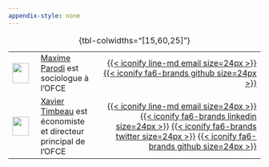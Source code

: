 ```yaml
---
appendix-style: none
---
```


|                                                              |                                                                                                                                   |                                                                                                                                                                                                                                                                                                                                                                   |
|:-------------------------------------------------------------|-----------------------------------------------------------------------------------------------------------------------------------|------------------------------------------------------------------------------------------------------------------------------------------------------------------------------------------------------------------------------------------------------------------------------------------------------------------------------------------------------------------:|
| ![](images/clipboard-1247427341.png){width="33" height="40"} | [Maxime Parodi](https://www.ofce.sciences-po.fr/pages-chercheurs/page.php?id=27) est sociologue à l'OFCE                          |                                                                                                                                                                                                        [{{< iconify line-md email size=24px >}}](mailto:maxime.parodi@sciencespo.fr) [{{< iconify fa6-brands github size=24px >}}](https://github.com/maxime2506) |
| ![](images/clipboard-2726063344.png){width="33" height="38"} | [Xavier Timbeau](https://www.ofce.sciences-po.fr/pages-chercheurs/page.php?id=37) est économiste et directeur principal de l'OFCE | [{{< iconify line-md email size=24px >}}](mailto:xavier.timbeau@sciencespo.fr) [{{< iconify fa6-brands linkedin size=24px >}}](https://www.linkedin.com/in/xavier-timbeau-b141b61a/?originalSubdomain=fr) [{{< iconify fa6-brands twitter size=24px >}}](https://twitter.com/xtimbeau) [{{< iconify fa6-brands github size=24px >}}](https://github.com/xtimbeau) |

: {tbl-colwidths="\[15,60,25\]"}
